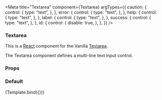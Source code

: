 

<Meta
  title="Textarea"
  component={Textarea}
  argTypes={{
    caution: {
      control: {
        type: "text",
      },
    },
    error: {
      control: {
        type: "text",
      },
    },
    help: {
      control: {
        type: "text",
      },
    },
    label: {
      control: {
        type: "text",
      },
    },
    success: {
      control: {
        type: "text",
      },
    },
    id: {
      control: {
        disable: true,
      },
    },
  }}
/>


### Textarea

This is a [React](https://reactjs.org/) component for the Vanilla [Textarea](https://docs.vanillaframework.io/base/forms/#textarea).

The Textarea component defines a multi-line text input control.

### Props

<ArgsTable of={Textarea} />

### Default

<Canvas>
  <Story
    name="Default"
    args={{
      label: "Tell us about your project or interest",
      id: "textarea2",
      rows: "3",
      defaultValue: "Ubuntu",
    }}
  >
    {Template.bind({})}
  </Story>
</Canvas>
